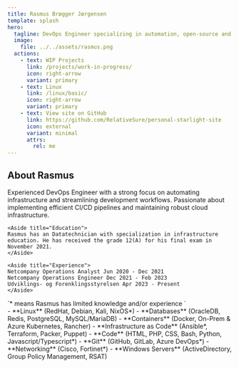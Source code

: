 ```yaml
---
title: Rasmus Brøgger Jørgensen
template: splash
hero:
  tagline: DevOps Engineer specializing in automation, open-source and cloud technologies
  image:
    file: ../../assets/rasmus.png
  actions:
    - text: WIP Projects
      link: /projects/work-in-progress/
      icon: right-arrow
      variant: primary
    - text: Linux
      link: /linux/basic/
      icon: right-arrow
      variant: primary
    - text: View site on GitHub
      link: https://github.com/RelativeSure/personal-starlight-site
      icon: external
      variant: minimal
      attrs:
        rel: me
---
```



## About Rasmus

<CardGrid>
  <Card title="About Me" icon="open-book">
	Experienced DevOps Engineer with a strong focus on automating infrastructure and streamlining 
	development workflows. Passionate about implementing efficient CI/CD pipelines and maintaining 
	robust cloud infrastructure.

	<Aside title="Education">
	Rasmus has an Datatechnician with specialization in infrastructure
	education. He has received the grade 12(A) for his final exam in November 2021.
	</Aside>

	<Aside title="Experience">
	Netcompany Operations Analyst Jun 2020 - Dec 2021
	Netcompany Operations Engineer Dec 2021 - Feb 2023
	Udviklings- og Forenklingsstyrelsen Apr 2023 - Present
	</Aside>
  </Card>
  <Card title="Experience" icon="seti:db">
    <Aside>`* means Rasmus has limited knowledge and/or experience `</Aside>
	- **Linux** (RedHat, Debian, Kali, NixOS*) 
	- **Databases** (OracleDB, Redis, PostgreSQL, MySQL/MariaDB) 
	- **Containers** (Docker, On-Prem & Azure Kubernetes, Rancher)
	- **Infrastructure as Code** (Ansible*, Terraform, Packer, Puppet) 
	- **Code** (HTML, PHP, CSS, Bash, Python, Javascript/Typescript*) 
	- **Git** (GitHub, GitLab, Azure DevOps*) 
	- **Networking** (Cisco, Fortinet*) 
	- **Windows Servers** (ActiveDirectory, Group Policy Management, RSAT)
  </Card>
  <LinkCard
    title="Fedora COPR Repo"
    href="https://github.com/RelativeSure/autocopr"
    description="Automatically update versions in spec files used for copr repo."
  />
  <LinkCard
    title="CircleCI Megalinter Orb"
    href="https://github.com/KubeArchitect/circleci-megalinter-orb"
    description="A CircleCI Megalinter orb to be used to lint files and/or directories."
  />
  <LinkCard
    title="Build GH Actions Images"
    href="https://github.com/RelativeSure/build-gh-actions-image"
    description="Docker images to be used in GitHub actions."
  />
  <LinkCard
    title="Ansible WSL2 Setup"
    href="https://github.com/RelativeSure/ansible-wsl2-playbook"
    description="Using Ansible to automatically setup your WSL2 distro - no matter what distro."
  />
  <LinkCard
    title="Renovate Runner"
    href="https://github.com/KubeArchitect/renovate-runner"
    description="Renovate configuration and GH Actions run for all my repos."
  />
</CardGrid>
